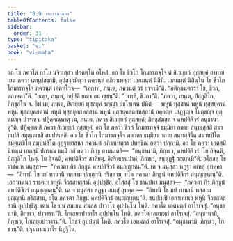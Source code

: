 ```yaml
---
title: "8.9 วรยาจนากถา"
tableOfContents: false
sidebar:
  order: 31
type: "tipitaka"
basket: "vi"
book: "vi-maha"
---
```



<DynamicBreadcrumb />

<Division number="337" book="vi-maha">

<Paragraph number="1587" book="vi-maha">
อถ โข ภควโต กาโย นจิรเสฺสว ปกตตฺโต อโหสิ. อถ โข ชีวโก โกมารภจฺโจ ตํ สิเวยฺยกํ ทุสฺสยุคํ อาทาย เยน ภควา เตนุปสงฺกมิ, อุปสงฺกมิตฺวา ภควนฺตํ อภิวาเทตฺวา เอกมนฺตํ นิสีทิ. เอกมนฺตํ นิสินฺโน โข ชีวโก โกมารภจฺโจ ภควนฺตํ เอตทโวจ—  “เอกาหํ, ภนฺเต, ภควนฺตํ วรํ ยาจามี”ติ. “อติกฺกนฺตวรา โข, ชีวก, ตถาคตา”ติ. “ยญฺจ, ภนฺเต, กปฺปติ ยญฺจ อนวชฺชนฺ”ติ. “วเทหิ, ชีวกา”ติ. “ภควา, ภนฺเต, ปํสุกูลิโก, ภิกฺขุสํโฆ จ. อิทํ เม, ภนฺเต, สิเวยฺยกํ ทุสฺสยุคํ รญฺญา ปชฺโชเตน ปหิตํ—  พหูนํ ทุสฺสานํ พหูนํ ทุสฺสยุคานํ พหูนํ ทุสฺสยุคสตานํ พหูนํ ทุสฺสยุคสหสฺสานํ พหูนํ ทุสฺสยุคสตสหสฺสานํ อคฺคญฺจ เสฏฺฐญฺจ โมกฺขญฺจ อุตฺตมญฺจ ปวรญฺจ. ปฏิคฺคณฺหาตุ เม, ภนฺเต, ภควา สิเวยฺยกํ ทุสฺสยุคํ; ภิกฺขุสํฆสฺส จ คหปติจีวรํ อนุชานาตู”ติ. ปฏิคฺคเหสิ ภควา สิเวยฺยกํ ทุสฺสยุคํ. อถ โข ภควา ชีวกํ โกมารภจฺจํ ธมฺมิยา กถาย สนฺทเสฺสสิ สมาทเปสิ สมุตฺเตเชสิ สมฺปหํเสสิ. อถ โข ชีวโก โกมารภจฺโจ ภควตา ธมฺมิยา กถาย สนฺทสฺสิโต สมาทปิโต สมุตฺเตชิโต สมฺปหํสิโต อุฏฺฐายาสนา ภควนฺตํ อภิวาเทตฺวา ปทกฺขิณํ กตฺวา ปกฺกามิ. อถ โข ภควา เอตสฺมิํ นิทาเน เอตสฺมิํ ปกรเณ ธมฺมิํ กถํ กตฺวา ภิกฺขู อามนฺเตสิ—  “อนุชานามิ, ภิกฺขเว, คหปติจีวรํ. โย อิจฺฉติ, ปํสุกูลิโก โหตุ. โย อิจฺฉติ, คหปติจีวรํ สาทิยตุ. อิตรีตเรนปาหํ, ภิกฺขเว, สนฺตุฏฺฐิํ วณฺเณมี”ติ.
</Paragraph>

<Paragraph number="1588" book="vi-maha">
อโสฺสสุํ โข ราชคเห มนุสฺสา—  “ภควตา กิร ภิกฺขูนํ คหปติจีวรํ อนุญฺญาตนฺ”ติ. เต จ มนุสฺสา หฏฺฐา อเหสุํ อุทคฺคา—  “อิทานิ โข มยํ ทานานิ ทสฺสาม ปุญฺญานิ กริสฺสาม, ยโต ภควตา ภิกฺขูนํ คหปติจีวรํ อนุญฺญาตนฺ”ติ. เอกาเหเนว ราชคเห พหูนิ จีวรสหสฺสานิ อุปฺปชฺชิํสุ.
</Paragraph>

<Paragraph number="1589" book="vi-maha">
อโสฺสสุํ โข ชานปทา มนุสฺสา—  “ภควตา กิร ภิกฺขูนํ คหปติจีวรํ อนุญฺญาตนฺ”ติ. เต จ มนุสฺสา หฏฺฐา อเหสุํ อุทคฺคา—  “อิทานิ โข มยํ ทานานิ ทสฺสาม ปุญฺญานิ กริสฺสาม, ยโต ภควตา ภิกฺขูนํ คหปติจีวรํ อนุญฺญาตนฺ”ติ. ชนปเทปิ เอกาเหเนว พหูนิ จีวรสหสฺสานิ อุปฺปชฺชิํสุ.
</Paragraph>

<Paragraph number="1590" book="vi-maha">
เตน โข ปน สมเยน สํฆสฺส ปาวาโร อุปฺปนฺโน โหติ. ภควโต เอตมตฺถํ อาโรเจสุํ. “อนุชานามิ, ภิกฺขเว, ปาวารนฺ”ติ.
</Paragraph>

<Paragraph number="1591" book="vi-maha">
โกเสยฺยปาวาโร อุปฺปนฺโน โหติ. ภควโต เอตมตฺถํ อาโรเจสุํ. “อนุชานามิ, ภิกฺขเว, โกเสยฺยปาวารนฺ”ติ.
</Paragraph>

<Paragraph number="1592" book="vi-maha">
โกชวํ อุปฺปนฺนํ โหติ. ภควโต เอตมตฺถํ อาโรเจสุํ. “อนุชานามิ, ภิกฺขเว, โกชวนฺ”ติ.

</Paragraph>
</Division>

<Paragraph number="1593" type="center" book="vi-maha">
ปฐมภาณวาโร นิฏฺฐิโต.
</Paragraph>